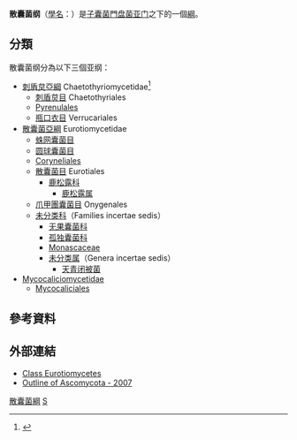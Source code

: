 {{Automatic taxobox
| taxon = Eurotiomycetes
| authority = {{le|Ove Erik Eriksson|Ove Erik Eriksson|O.E. Erikss.}} & {{le|Katarina Winka|Katarina Winka|Winka}}, 1997
| image = Verrucaria nigrescens.jpg
| image_caption = ''[[Verrucaria_nigrescens|Verrucaria nigrescens]]''
| subdivision_ranks = [[亞綱|亞綱]]與[[目|目]]
| subdivision = 
*[[刺盾炱亞綱|刺盾炱亞綱]] Chaetothyriomycetidae<ref name=introductory>{{cite book |authors=C.J. Alexopolous, Charles W. Mims, M. Blackwell, |title=Introductory Mycology |edition=4<sup>th</sup> ed |publisher=John Wiley and Sons, Hoboken NJ |year=2004 |isbn=0-471-52229-5}}</ref>
**[[刺盾炱目|刺盾炱目]] Chaetothyriales
**[[Pyrenulales|Pyrenulales]]
**[[瓶口衣目|瓶口衣目]] Verrucariales
*[[散囊菌亞綱|散囊菌亞綱]] Eurotiomycetidae
**[[蛛网囊菌目|蛛网囊菌目]] Arachnomycetales
**[[圆球囊菌目|圆球囊菌目]] Ascosphaerales
***[[圆球囊菌科|圆球囊菌科]] Ascosphaeraceae
***[[圆球囊菌属|圆球囊菌属]] Ascosphaera
**[[Coryneliales|Coryneliales]]
**[[散囊菌目|散囊菌目]] Eurotiales
***[[鹿松露科|鹿松露科]] Elaphomyceae
**[[爪甲团囊菌目|爪甲团囊菌目]] Onygenales
*[[Mycocaliciomycetidae|Mycocaliciomycetidae]]
**[[Mycocaliciales|Mycocaliciales]]
}}
'''散囊菌纲'''（[[學名|學名]]：{{lang|la|'''Eurotiomycetes'''}}）是[[子囊菌門|子囊菌門]][[盘菌亚门|盘菌亚门]]之下的一個[[綱_(生物)|綱]]。

== 分類 ==
散囊菌纲分為以下三個亚纲：
*[[刺盾炱亞綱|刺盾炱亞綱]] Chaetothyriomycetidae<ref name=introductory>{{cite book |authors=C.J. Alexopolous, Charles W. Mims, M. Blackwell, |title=Introductory Mycology |edition=4<sup>th</sup> ed |publisher=John Wiley and Sons, Hoboken NJ |year=2004 |isbn=0-471-52229-5}}</ref>
**[[刺盾炱目|刺盾炱目]] Chaetothyriales
**[[Pyrenulales|Pyrenulales]]
**[[瓶口衣目|瓶口衣目]] Verrucariales
*[[散囊菌亞綱|散囊菌亞綱]] Eurotiomycetidae
**[[蛛网囊菌目|蛛网囊菌目]] {{le|Arachnomycetales}}
**[[圆球囊菌目|圆球囊菌目]] {{le|Ascosphaerales}}
**[[Coryneliales|Coryneliales]]
**[[散囊菌目|散囊菌目]] Eurotiales
***[[鹿松露科|鹿松露科]] {{le|Elaphomyceae}}
****[[鹿松露属|鹿松露属]] {{le|Elaphomyces}}
**[[爪甲團囊菌目|爪甲團囊菌目]] Onygenales
**[[未分类科|未分类科]]（Families incertae sedis）
***[[无果囊菌科|无果囊菌科]] {{le|Amorphothecaceae}}
***[[孤独囊菌科|孤独囊菌科]] {{le|Eremascaceae}}
***[[Monascaceae|Monascaceae]]
***[[未分类属|未分类属]]（Genera incertae sedis）
****[[天青闭被菌|天青闭被菌]] {{le|Azureothecium}}
*[[Mycocaliciomycetidae|Mycocaliciomycetidae]]
**[[Mycocaliciales|Mycocaliciales]]

== 參考資料 ==
{{reflist}}

== 外部連結 ==
* [https://web.archive.org/web/20060504004657/http://www.umu.se/myconet/curr/eurot.html Class Eurotiomycetes]
* [https://web.archive.org/web/20090318003134/http://www.fieldmuseum.org/myconet/outline.asp Outline of Ascomycota - 2007]

{{Fungi classification}}
{{Taxonbar|from=Q132180}}

[[Category:散囊菌綱|]]
[[Category:1997年描述的分类群|S]]

{{Fungus-stub}}